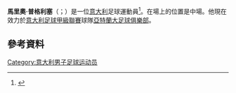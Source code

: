 '''馬里奧·普格利塞'''（{{lang-it|Mario Pugliese}}；{{bd|1996年|3月26日}}）是一位[[意大利|意大利]]足球運動員<ref>{{cite web |url=http://it.eurosport.yahoo.com/notizie/coppa-italia-kone-de-luca-l-atalanta-quot-195402697--sow.html |title=Coppa Italia - Kone-De Luca: l’Atalanta "vince" il Napoli |trans_title=Coppa Italia – Kone-De Luca: Atalanta "defeats" Napoli |language=it |publisher=[[Yahoo!|Yahoo!]] [[Eurosport|Eurosport]] |date=4 December 2013 |accessdate=9 March 2014 |deadurl=yes |archiveurl=https://web.archive.org/web/20140310005519/http://it.eurosport.yahoo.com/notizie/coppa-italia-kone-de-luca-l-atalanta-quot-195402697--sow.html |archivedate=2014-03-10}}</ref>。在場上的位置是中場。他現在效力於[[意大利足球甲級聯賽|意大利足球甲級聯賽]]球隊[[亞特蘭大足球俱樂部|亞特蘭大足球俱樂部]]。
==參考資料==
{{Reflist}}

{{DEFAULTSORT: Pugliese, Mario}}
[[Category:意大利男子足球运动员|Category:意大利男子足球运动员]]

{{Sport-bio-stub}}